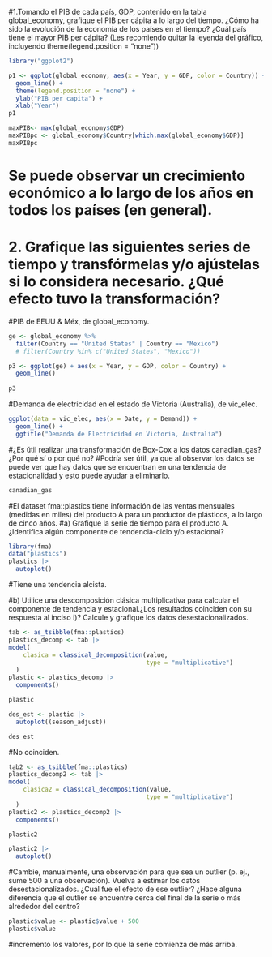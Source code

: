 #1.Tomando el PIB de cada país, GDP, contenido en la tabla global_economy, grafique el PIB per cápita a lo largo del tiempo. ¿Cómo ha sido la evolución de la economía de los países en el tiempo? ¿Cuál país tiene el mayor PIB per cápita? (Les recomiendo quitar la leyenda del gráfico, incluyendo theme(legend.position = "none"))
```r
library("ggplot2")

p1 <- ggplot(global_economy, aes(x = Year, y = GDP, color = Country)) + 
  geom_line() +
  theme(legend.position = "none") +
  ylab("PIB per capita") + 
  xlab("Year")
p1
```
```r
maxPIB<- max(global_economy$GDP)
maxPIBpc <- global_economy$Country[which.max(global_economy$GDP)]
maxPIBpc
```
# Se puede observar un crecimiento económico a lo largo de los años en todos los países (en general).

# 2. Grafique las siguientes series de tiempo y transfórmelas y/o ajústelas si lo considera necesario. ¿Qué efecto tuvo la transformación?

#PIB de EEUU & Méx, de global_economy.
```r
ge <- global_economy %>% 
  filter(Country == "United States" | Country == "Mexico")
  # filter(Country %in% c("United States", "Mexico"))

p3 <- ggplot(ge) + aes(x = Year, y = GDP, color = Country) + 
  geom_line()
 
p3
```
#Demanda de electricidad en el estado de Victoria (Australia), de vic_elec.

```r
ggplot(data = vic_elec, aes(x = Date, y = Demand)) +
  geom_line() +
  ggtitle("Demanda de Electricidad en Victoria, Australia")

```
#¿Es útil realizar una transformación de Box-Cox a los datos canadian_gas? ¿Por qué sí o por qué no?
#Podría ser útil, ya que al observar los datos se puede ver que hay datos que se encuentran en una tendencia de estacionalidad y esto puede ayudar a eliminarlo.
```r
canadian_gas
```

#El dataset fma::plastics tiene información de las ventas mensuales (medidas en miles) del producto A para un productor de plásticos, a lo largo de cinco años.
#a) Grafique la serie de tiempo para el producto A. ¿Identifica algún componente de tendencia-ciclo y/o estacional?
```r
library(fma)
data("plastics")
plastics |> 
  autoplot()
```

#Tiene una tendencia alcista.


#b) Utilice una descomposición clásica multiplicativa para calcular el componente de tendencia y estacional.¿Los resultados coinciden con su respuesta al inciso i)? Calcule y grafique los datos desestacionalizados.
```r
tab <- as_tsibble(fma::plastics)
plastics_decomp <- tab |> 
model(
    clasica = classical_decomposition(value, 
                                      type = "multiplicative")
  )
plastic <- plastics_decomp |> 
  components()

plastic
```
```r

des_est <- plastic |>
  autoplot((season_adjust))

des_est
```
#No coinciden.
```r
tab2 <- as_tsibble(fma::plastics)
plastics_decomp2 <- tab |> 
model(
    clasica2 = classical_decomposition(value, 
                                      type = "multiplicative")
  )
plastic2 <- plastics_decomp2 |> 
  components()

plastic2
```
```r
plastic2 |> 
  autoplot()
```
#Cambie, manualmente, una observación para que sea un outlier (p. ej., sume 500 a una observación). Vuelva a estimar los datos desestacionalizados. ¿Cuál fue el efecto de ese outlier? ¿Hace alguna diferencia que el outlier se encuentre cerca del final de la serie o más alrededor del centro?
```r
plastic$value <- plastic$value + 500
plastic$value
```
#incremento los valores, por lo que la serie comienza de más arriba.
